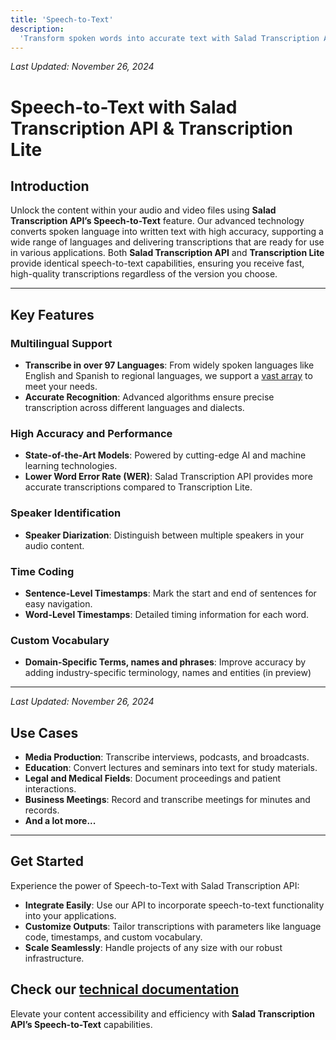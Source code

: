 ```yaml
---
title: 'Speech-to-Text'
description:
  'Transform spoken words into accurate text with Salad Transcription API’s powerful speech-to-text capabilities.'
---
```


_Last Updated: November 26, 2024_

# Speech-to-Text with Salad Transcription API & Transcription Lite

## Introduction

Unlock the content within your audio and video files using **Salad Transcription API’s Speech-to-Text** feature. Our
advanced technology converts spoken language into written text with high accuracy, supporting a wide range of languages
and delivering transcriptions that are ready for use in various applications. Both **Salad Transcription API** and
**Transcription Lite** provide identical speech-to-text capabilities, ensuring you receive fast, high-quality
transcriptions regardless of the version you choose.

---

## Key Features

### Multilingual Support

- **Transcribe in over 97 Languages**: From widely spoken languages like English and Spanish to regional languages, we
  support a [vast array](/guides/transcription/salad-transcription-api/speech-to-text#6-language-code) to meet your
  needs.
- **Accurate Recognition**: Advanced algorithms ensure precise transcription across different languages and dialects.

### High Accuracy and Performance

- **State-of-the-Art Models**: Powered by cutting-edge AI and machine learning technologies.
- **Lower Word Error Rate (WER)**: Salad Transcription API provides more accurate transcriptions compared to
  Transcription Lite.

### Speaker Identification

- **Speaker Diarization**: Distinguish between multiple speakers in your audio content.

### Time Coding

- **Sentence-Level Timestamps**: Mark the start and end of sentences for easy navigation.
- **Word-Level Timestamps**: Detailed timing information for each word.

### Custom Vocabulary

- **Domain-Specific Terms, names and phrases**: Improve accuracy by adding industry-specific terminology, names and
  entities (in preview)

---

_Last Updated: November 26, 2024_

## Use Cases

- **Media Production**: Transcribe interviews, podcasts, and broadcasts.
- **Education**: Convert lectures and seminars into text for study materials.
- **Legal and Medical Fields**: Document proceedings and patient interactions.
- **Business Meetings**: Record and transcribe meetings for minutes and records.
- **And a lot more...**

---

## Get Started

Experience the power of Speech-to-Text with Salad Transcription API:

- **Integrate Easily**: Use our API to incorporate speech-to-text functionality into your applications.
- **Customize Outputs**: Tailor transcriptions with parameters like language code, timestamps, and custom vocabulary.
- **Scale Seamlessly**: Handle projects of any size with our robust infrastructure.

## Check our [technical documentation](/guides/transcription/salad-transcription-api/speech-to-text)

Elevate your content accessibility and efficiency with **Salad Transcription API’s Speech-to-Text** capabilities.
